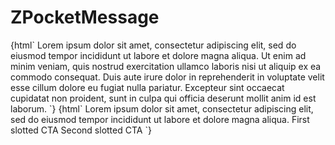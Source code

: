 
<Meta title="Myz/Pocket/ZPocketMessage" component="z-message" />

# ZPocketMessage

<Preview>
  <Story name="z-pocket-message">
    {html`<z-pocket-message>
      Lorem ipsum dolor sit amet, consectetur adipiscing elit, sed do eiusmod
      tempor incididunt ut labore et dolore magna aliqua. Ut enim ad minim
      veniam, quis nostrud exercitation ullamco laboris nisi ut aliquip ex ea
      commodo consequat. Duis aute irure dolor in reprehenderit in voluptate
      velit esse cillum dolore eu fugiat nulla pariatur. Excepteur sint occaecat
      cupidatat non proident, sunt in culpa qui officia deserunt mollit anim id
      est laborum.
    </z-pocket-message>`}
  </Story>
  <Story name="ZPocketMessage-cta">
    {html`<z-pocket-message>
      Lorem ipsum dolor sit amet, consectetur adipiscing elit, sed do eiusmod
      tempor incididunt ut labore et dolore magna aliqua.
      <z-button variant="tertiary" slot="cta">First slotted CTA</z-button>
      <z-button variant="tertiary" slot="cta">Second slotted CTA</z-button>
    </z-pocket-message>`}
  </Story>
</Preview>

<Props of="z-message" />
